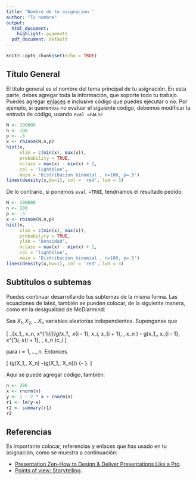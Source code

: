 ```yaml
---
title: 'Nombre de tu asignación '
author: "Tu nombre"
output:
  html_document:
    highlight: pygments
  pdf_document: default
---
```


```r
knitr::opts_chunk$set(echo = TRUE)
```

## Título General

El título general es el nombre del tema principal de tu asignación. En esta parte, debes agregar toda la información, que soporte todo tu trabajo. Puedes agregar [enlaces](http://rmarkdown.rstudio.com/lesson-1.html) e inclusive código que puedes ejecutar o no. Por ejemplo, si queremos no evaluar el siguiente código, debemos modificar   la entrada de código, usando `eval =FALSE`

```r
N <- 100000
n <- 100
p <- .5
x <- rbinom(N,n,p)
hist(x, 
     xlim = c(min(x), max(x)), 
     probability = TRUE, 
     nclass = max(x) - min(x) + 1, 
     col = 'lightblue',
     main = 'Distribucion binomial , n=100, p=.5')
lines(density(x,bw=1), col = 'red', lwd = 3)
```

De lo contrario, si ponemos `eval =TRUE`, tendriamos el resultado pedido:

```r
N <- 100000
n <- 100
p <- .5
x <- rbinom(N,n,p)
hist(x, 
     xlim = c(min(x), max(x)), 
     probability = TRUE, 
     ylab = 'Densidad',
     nclass = max(x) - min(x) + 1, 
     col = 'lightblue',
     main = 'Distribucion binomial , n=100, p=.5')
lines(density(x,bw=1), col = 'red', lwd = 3)
```

## Subtítulos o subtemas 

Puedes continuar desarrollando tus subtemas de la misma forma. Las ecuaciones de latex, también se pueden colocar, de la siguiente manera, como en la desigualdad de McDiarmind:

Sea $X_1, X_2, \dots X_n$ variables aleatorias independientes. Suponganse que

\[
\sup_{x_1,\dots, x_n, x^{'}_{i}}\Bigl\vert g(x_1,\dots, x_{i - 1}, x_i, x_{i + 1}, \dots, x_n ) - g(x_1,\dots, x_{i - 1}, x^{'}_i, x_{i + 1}, \dots, x_n )\Bigr\vert \leq c_i
\]

\vspace{0.2cm}

para $i = 1,\dots, n$. Entonces

\vspace{0.2cm}

\[
\mathbb{P}\Bigl(g(X_1,\dots, X_n) -\mathbb{E}(g(X_1,\dots, X_n))\geq \epsilon \Bigr) \leq \exp\Bigl\{-\frac{2\epsilon^2 }{\sum_{i = 1}^{n}c^{2}_i}    \Bigr\}.
\]


Aquí se puede agregar código, también:

```r
n <- 200
x <- rnorm(n)
y <- 1 - 2 * x + rnorm(n)
r1 <- lm(y~x)
r2 <- summary(r1)
r2
```


## Referencias

Es importante colocar, referencias y enlaces que has usado en tu asignación, como se muestra a continuación:

* [Presentation Zen-How to Design & Deliver Presentations Like a Pro](http://www.garrreynolds.com/Presentation/pdf/presentation_tips.pdf).
* [Points of view: Storytelling](http://www.nature.com/nmeth/journal/v10/n8/full/nmeth.2571.html).